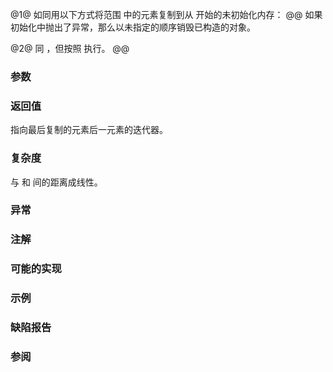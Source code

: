 {{cpp/title|uninitialized_copy}}
{{cpp/memory/navbar}}
{{dcl begin}}
{{dcl header|memory}}
{{dcla|num=1|constexpr=c++26| 
template&lt; class InputIt, class NoThrowForwardIt &gt;
NoThrowForwardIt uninitialized_copy( InputIt first, InputIt last,
                                     NoThrowForwardIt d_first );
}}
{{dcl|num=2|since=c++17|
template&lt; class ExecutionPolicy, class ForwardIt,
          class NoThrowForwardIt &gt;
NoThrowForwardIt uninitialized_copy( ExecutionPolicy&amp;&amp; policy,
                                     ForwardIt first, ForwardIt last,
                                     NoThrowForwardIt d_first );}}
{{dcl end}}

@1@ 如同用以下方式将范围 {{range|first|last}} 中的元素复制到从 {{c|d_first}} 开始的未初始化内存：
{{box|
{{c/core|1=for (; first != last; ++d_first, (void) ++first)}}&lt;br&gt;
{{nbspt|4}}{{c/core|::new (}}{{rlpi|voidify}}{{c/core|(*d_first))}}&lt;br&gt;
{{nbspt|8}}{{c/core|typename std::iterator_traits&lt;NoThrowForwardIt&gt;::value_type(*first);}}
}}
@@ 如果初始化中抛出了异常，那么以未指定的顺序销毁已构造的对象。

@2@ 同 {{v|1}}，但按照 {{c|policy}} 执行。
@@ {{cpp/algorithm/parallel overload precondition}}


{{rrev|since=c++20|
如果 {{counted range|d_first|std::distance(first, last)}} 与 {{range|first|last}} 有重叠，那么行为未定义。
}}

===参数===
{{par begin}}
{{par range|3=要复制的}}
{{par|d_first|目标范围的起始}}
{{par exec pol}}
{{par hreq}}
{{par req named|InputIt|InputIterator}}
{{par req named|ForwardIt|ForwardIterator}}
{{par req named|NoThrowForwardIt|ForwardIterator}}
{{par req |通过 {{tt|NoThrowForwardIt}} 合法实例的自增、赋值、比较或间接均不可抛异常。{{rev inl|until=c++11|将 {{c/core|&amp;*}} 应用到 {{tt|NoThrowForwardIt}} 值的情况下必须产生指向它的值类型的指针。}}}}
{{par end}}

===返回值===
指向最后复制的元素后一元素的迭代器。

===复杂度===
与 {{c|first}} 和 {{c|last}} 间的距离成线性。

===异常===
{{cpp/algorithm/parallel exceptions reporting behavior}}

===注解===
{{feature test macro|__cpp_lib_raw_memory_algorithms|std=C++26|value=202411L|{{c/core|constexpr}} 的 [[cpp/memory#未初始化内存算法|特化的内存算法]], {{vl|1}}}}

===可能的实现===
{{eq fun|1=
template&lt;class InputIt, class NoThrowForwardIt&gt;
constexpr NoThrowForwardIt uninitialized_copy(InputIt first, InputIt last,
                                              NoThrowForwardIt d_first)
{
    using T = typename std::iterator_traits&lt;NoThrowForwardIt&gt;::value_type;
    NoThrowForwardIt current = d_first;
    try
    {
        for (; first != last; ++first, (void) ++current)
            ::new (static_cast&lt;void*&gt;(std::addressof(*current))) T(*first);
        return current;
    }
    catch (...)
    {
        for (; d_first != current; ++d_first)
            d_first-&gt;~T();
        throw;
    }
}
}}

===示例===
{{example
|code=
#include &lt;cstdlib&gt;
#include &lt;iostream&gt;
#include &lt;memory&gt;
#include &lt;string&gt;
 
int main()
{
    const char *v[] = {"This", "is", "an", "example"};
    
    auto sz = std::size(v);
    
    if (void *pbuf = std::aligned_alloc(alignof(std::string), sizeof(std::string) * sz))
    {
        try
        {
            auto first = static_cast&lt;std::string*&gt;(pbuf);
            auto last = std::uninitialized_copy(std::begin(v), std::end(v), first);
            
            for (auto it = first; it != last; ++it)
                std::cout &lt;&lt; *it &lt;&lt; '_';
            std::cout &lt;&lt; '\n';
            
            std::destroy(first, last);
        }
        catch (...) {}
        std::free(pbuf);
    }
}
|output=
This_is_an_example_ 
}}

===缺陷报告===
{{dr list begin}}
{{dr list item|wg=lwg|dr=866|std=C++98|before=给定 {{tt|T}} 为 {{tt|NoThrowForwardIt}} 的值类型，如果&lt;br&gt;存在 {{c/core|T::operator new}}，那么程序可能会非良构|after=改用全局的布置 new}}
{{dr list item|wg=lwg|dr=2133|std=C++98|before=效果描述用到了迭代表达式是 {{c|++d_first, ++first}} 的&lt;br&gt;{{c/core|for}} 循环，该表达式会进行 {{c/core|operator,}} 的实参依赖查找|after=丢弃其中一个操作数的值&lt;br&gt;以禁用该实参依赖查找}}
{{dr list item|wg=lwg|dr=2433|std=C++11|before=此算法可能被重载的 {{c/core|operator&amp;}} 劫持|after=使用 {{lc|std::addressof}}}}
{{dr list item|wg=lwg|dr=3870|std=C++20|before=此算法可以在 {{c/core|const}} 存储上创建对象|after=保持不允许}}
{{dr list end}}

===参阅===
{{dsc begin}}
{{dsc inc|cpp/memory/dsc uninitialized_copy_n}}
{{dsc inc|cpp/memory/ranges/dsc uninitialized_copy}}
{{dsc end}}

{{langlinks|de|en|es|fr|it|ja|pt|ru}}